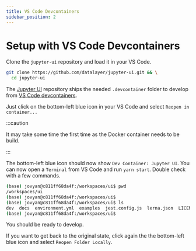 ```yaml
---
title: VS Code Devcontainers
sidebar_position: 2
---
```


# Setup with VS Code Devcontainers

Clone the `jupyter-ui` repository and load it in your VS Code.

```bash
git clone https://github.com/datalayer/jupyter-ui.git && \
  cd jupyter-ui
```

The [Jupyter UI](https://github.com/datalayer/jupyter-ui) repository ships the needed `.devcontainer` folder to develop from [VS Code devcontainers](https://code.visualstudio.com/docs/devcontainers/containers).

Just click on the bottom-left blue icon in your VS Code and select `Reopen in container...`

:::caution

It may take some time the first time as the Docker container needs to be build.

:::

The bottom-left blue icon should now show `Dev Container: Jupyter UI`. You can now open a `Terminal` from VS Code and run `yarn start`. Double check with a few commands.

```bash
(base) jovyan@c811ff68da4f:/workspaces/ui$ pwd
/workspaces/ui
(base) jovyan@c811ff68da4f:/workspaces/ui$ 
(base) jovyan@c811ff68da4f:/workspaces/ui$ ls
dev  docs  environment.yml  examples  jest.config.js  lerna.json  LICENSE  Makefile  node_modules  package.json  packages  prettier.config.js  README.md  typedoc.json  ui.code-workspace  yarn.lock
(base) jovyan@c811ff68da4f:/workspaces/ui$ 
```

You should be ready to develop.

If you want to get back to the original state, click again the the bottom-left blue icon and select `Reopen Folder Locally`.

